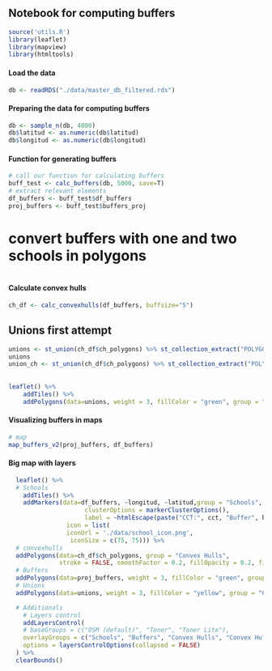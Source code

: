 ## Notebook for computing buffers

```r
source('utils.R')
library(leaflet)
library(mapview)
library(htmltools)
```

#### Load the data
```r
db <- readRDS("./data/master_db_filtered.rds")
```

#### Preparing the data for computing buffers
```r
db <- sample_n(db, 4000)
db$latitud <- as.numeric(db$latitud)
db$longitud <- as.numeric(db$longitud)
```

#### Function for generating buffers
```r
# call our function for calculating buffers
buff_test <- calc_buffers(db, 5000, save=T)
# extract relevant elements
df_buffers <- buff_test$df_buffers
proj_buffers <- buff_test$buffers_proj
```

# convert buffers with one and two schools in polygons
```r

```


#### Calculate convex hulls
```r
ch_df <- calc_convexhulls(df_buffers, buffsize="5")
```

## Unions first attempt
```r
unions <- st_union(ch_df$ch_polygons) %>% st_collection_extract("POLYGON") %>%  st_sf()
unions
union_ch <- st_union(ch_df$ch_polygons) %>% st_collection_extract("POLYGON")  %>%  st_sf()
  
  
leaflet() %>%
    addTiles() %>% 
    addPolygons(data=unions, weight = 3, fillColor = "green", group = "Buffers")
```


#### Visualizing buffers in maps
```r
# map
map_buffers_v2(proj_buffers, df_buffers)
```

#### Big map with layers
```r

  leaflet() %>%
  # Schools
    addTiles() %>% 
    addMarkers(data=df_buffers, ~longitud, ~latitud,group = "Schools",
                     clusterOptions = markerClusterOptions(),
                     label = ~htmlEscape(paste("CCT:", cct, "Buffer", buffer)),
                icon = list(
                iconUrl = './data/school_icon.png',
                 iconSize = c(75, 75))) %>% 
  # convexhulls
  addPolygons(data=ch_df$ch_polygons, group = "Convex Hulls",
              stroke = FALSE, smoothFactor = 0.2, fillOpacity = 0.2, fillColor="red") %>% 
  # Buffers
  addPolygons(data=proj_buffers, weight = 3, fillColor = "green", group = "Buffers") %>%
  # Unions
  addPolygons(data=unions, weight = 3, fillColor = "yellow", group = "Convex Hull Unions") %>% 

  # Additionals
    # Layers control
    addLayersControl(
    # baseGroups = c("OSM (default)", "Toner", "Toner Lite"),
    overlayGroups = c("Schools", "Buffers", "Convex Hulls", "Convex Hull Unions"),
    options = layersControlOptions(collapsed = FALSE)
  ) %>% 
  clearBounds()
```

